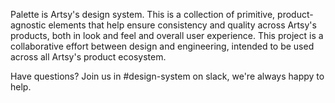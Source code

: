 
<Meta title="Design System/1. Welcome" />

Palette is Artsy's design system. This is a collection of primitive, product-agnostic elements that help ensure consistency and quality across Artsy's products, both in look and feel and overall user experience. This project is a collaborative effort between design and engineering, intended to be used across all Artsy's product ecosystem.

Have questions? Join us in #design-system on slack, we're always happy to help.

<ArtsyMarkIcon width={100} height={100} />
